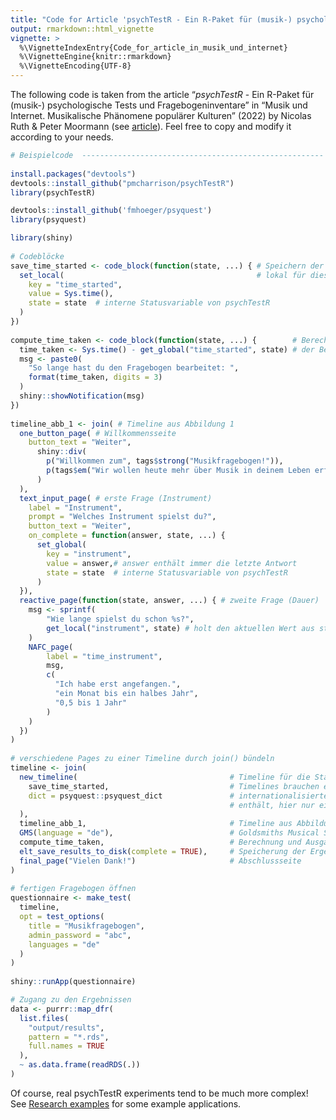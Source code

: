 ```yaml
---
title: "Code for Article 'psychTestR - Ein R-Paket für (musik-) psychologische Tests und Fragebogeninventare'"
output: rmarkdown::html_vignette
vignette: >
  %\VignetteIndexEntry{Code_for_article_in_musik_und_internet}
  %\VignetteEngine{knitr::rmarkdown}
  %\VignetteEncoding{UTF-8}
---
```


The following code is taken from the article "*psychTestR* - Ein R-Paket für (musik-) psychologische Tests und Fragebogeninventare" in "Musik und Internet. Musikalische Phänomene populärer Kulturen" (2022) by Nicolas Ruth & Peter Moormann (see [article](https://.html)). Feel free to copy and modify it according to your needs. <!-- This link needs to be specified. Viola informs Peter as soon as she knows the link. -->

```r
# Beispielcode  ------------------------------------------------------
 
install.packages("devtools")
devtools::install_github("pmcharrison/psychTestR")
library(psychTestR)

devtools::install_github('fmhoeger/psyquest')
library(psyquest)

library(shiny)
 
# Codeblöcke
save_time_started <- code_block(function(state, ...) { # Speichern der Startzeit 
  set_local(                                           # lokal für diesen Teilnehmer
    key = "time_started",
    value = Sys.time(),
    state = state  # interne Statusvariable von psychTestR
  )
})
 
compute_time_taken <- code_block(function(state, ...) {        # Berechnung und Ausgabe          
  time_taken <- Sys.time() - get_global("time_started", state) # der Bearbeitungsdauer
  msg <- paste0(
    "So lange hast du den Fragebogen bearbeitet: ",
    format(time_taken, digits = 3)
  )
  shiny::showNotification(msg)  
})
 
timeline_abb_1 <- join( # Timeline aus Abbildung 1
  one_button_page( # Willkommensseite
    button_text = "Weiter",
      shiny::div(
        p("Willkommen zum", tags$strong("Musikfragebogen!")),
        p(tags$em("Wir wollen heute mehr über Musik in deinem Leben erfahren."))
      )
  ),
  text_input_page( # erste Frage (Instrument)
    label = "Instrument",
    prompt = "Welches Instrument spielst du?",
    button_text = "Weiter",
    on_complete = function(answer, state, ...) {
      set_global(
        key = "instrument",
        value = answer,# answer enthält immer die letzte Antwort
        state = state  # interne Statusvariable von psychTestR 
      )
  }),
  reactive_page(function(state, answer, ...) { # zweite Frage (Dauer)
    msg <- sprintf(
        "Wie lange spielst du schon %s?",
        get_local("instrument", state) # holt den aktuellen Wert aus state
    )
    NAFC_page(
        label = "time_instrument",
        msg,
        c(
          "Ich habe erst angefangen.",
          "ein Monat bis ein halbes Jahr",
          "0,5 bis 1 Jahr"
        )
    )
  })
)
 
# verschiedene Pages zu einer Timeline durch join() bündeln
timeline <- join(
  new_timeline(                                  # Timeline für die Startzeit
    save_time_started,                           # Timelines brauchen ein Dictionary, das die
    dict = psyquest::psyquest_dict               # internationalisierten Sprachbausteine 
                                                 # enthält, hier nur ein Dummy.
  ),
  timeline_abb_1,                                # Timeline aus Abbildung 1
  GMS(language = "de"),                          # Goldsmiths Musical Sophistication Index
  compute_time_taken,                            # Berechnung und Ausgabe Bearbeitungsdauer
  elt_save_results_to_disk(complete = TRUE),     # Speicherung der Ergebnisse
  final_page("Vielen Dank!")                     # Abschlussseite
)
 
# fertigen Fragebogen öffnen
questionnaire <- make_test(
  timeline,
  opt = test_options(
    title = "Musikfragebogen",
    admin_password = "abc",
    languages = "de"
  )
)
 
shiny::runApp(questionnaire)

# Zugang zu den Ergebnissen
data <- purrr::map_dfr(
  list.files(
    "output/results",
    pattern = "*.rds",
    full.names = TRUE
  ),
  ~ as.data.frame(readRDS(.))
)
```

Of course, real psychTestR experiments tend to be much more complex!
See [Research examples](https://pmcharrison.github.io/psychTestR/articles/a2-research-examples.html)
for some example applications.
